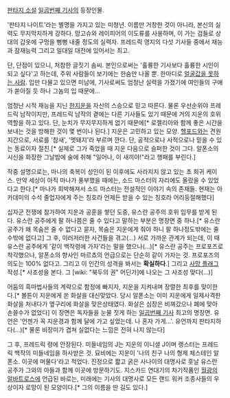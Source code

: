 [[판타지 소설]] [[일곱번째 기사]]의 등장인물.

'판타지 나이트'라는 별명을 가지고 있는 미청년. 이름만 거창한 것이 아니라, 본신의 실력도 무지막지하게 강하다. 망고슈와 레이피어의 이도류를 사용하며, 이 가는 검들로 상대의 갑옷에 구멍을 뻥뻥 내줄 정도의 실력자. 프레드릭 영지의 다섯 기사들 중에서 재능과 잠재능력 그리고 일대일 대전에 있어서는 최고.

단, 단점이 있으니, 처참한 글짓기 솜씨. 본인으로써는 '훌륭한 기사보다 훌륭한 시인이 되고 싶다'고 하는데, 주위 사람들이 보기에는 한숨만 나올 뿐. 한마디로 [[얼굴값을 못하는 사람]].  입만 다물고 있으면 미남에, 기사로써도 엄청난 실력을 가졌기에 여인들의 구애가 쏟아질 듯 하나 그놈의 입 때문에...

엄청난 시적 재능을 지닌 [[한지운]]을 자신의 스승으로 믿고 따른다. 물론 우선순위야 프레드릭 남작이지만, 프레드릭 남작의 곁에는 다른 기사들도 있기 때문에 거의 지운의 호위 역할을 하고 있다. 단, 눈치가 무지무지하게 없기 때문에[* 로젤리아와 함께 좋은 시간을 보내는 것을 방해한 것이 몇 번이나 된다.] 지운은 고민하고 있는 모양. [[헬포드]]와는 견원지간으로, 서로를 '참새', '멧돼지'라 부르며 깐다. 단, 공적으로나 사적으로나 믿을 수 있는 동료이자 절친.[* 실제로 그가 죽었을 때 지운 다음으로 슬퍼한 것이 그다. 알폰소의 시신을 화장한 그날밤에 술에 취해 "일어나, 이 새끼야!"라고 행패를 부린다.]

작중 설명으로는, 마나의 축복이 성인이 된 이후에도 사라지지 않고 있는 초 희귀 케이스. 만약 세상이 아직 마나가 풍부했을 때에는, 소드 마스터의 자리에도 올랐을 수 있었다고 한다.[* 마나가 희박해져서 소드 마스터는 전설적인 이야기 속의 존재들. 현재는 아카데미의 수석 졸업자에게 주는 칭호라 언제든 받을 수 있는 칭호라 어리둥절해했다]

십자군 전쟁에 참가하여 지운과 공훈을 쌓던 도중, 유스란 공주의 호위 임무를 받게 된다. 유스란 공주에게 팔 하나쯤은 줄 수 있다고 말하는 부분은 명장면 중 하나.[* 유스란 공주가 왜 목숨은 줄 수 없다고 묻자, 목숨은 지운에게 줘야 하니 팔 하나정도밖에는 줄 수밖에 없다고] 그 후, 이러저러한 사건들을 겪고(...) 서로 가까운 관계가 되는데, 이 때 유스란 공주에게 '같이 백작령에 가자'라는 말을 했으나(...)[* 유스란 공주는 프로포즈로 착각했으나, 알폰소의 향사인 마르쵸의 언급으로는 단순히 같이 가자는 것. 프로포즈의 의도는 100% 없다고. 그리고 이 인간의 성격을 봐서는 '''확실하다'''.] 그리고 [[사망 플래그]] 작성.[* 사조성을 본다. 그 [wiki: "북두의 권" 어딘가]에 나오는 그 사조성 맞다(...)]

어둠의 흑마법사들의 계략으로 함정에 빠지자, 지운을 지켜내며 장렬한 최후를 맞이한다.[* 볼튼이 지운에게 쏜 화살을 대신맞았다. 당시 알폰소는 이미 지운에게 일제사격한 화살을 처내다가 옆구리에 화살을 맞은상태였다. 화살은 심장은 비껴갔으나 폐에 맞아 손쓸수가 없었다] 이 장면은 독자들을 눈물 짓게 하는 [[일곱번째 기사]] 최고의 명장면. 유언은 '언젠가 꼭 지운경과 함께 달에 가고 싶었는데. 나 혼자 가게...'. 유언까지 판타지하다(...)[* 물론 비장미가 겹쳐 실없다는 느낌은 전혀 나지 않는다]

그 후, 프레드릭 령에 안장된다. 미들네임의 J는 지운의 이니셜 J이며 랭스터는 프레드릭 백작의 미들네임을 하사받은 것. 묘비에는 지운이 '나의 친구 나의 형제 체스테인 알폰소. 이곳에 머물다'라고 적었다. 진정으로 짧고 굵은 사나이의 대명사로 훗날 유스란 공주가 그와의 아들과 함께 이곳에 방문하기도. 지스카드 연대기의 차기작품인 [[월광의 알바트로스]]에 언급된 바로는, 미래에는 기사의 대명사로 모든 랜드 워커 조종사들의 우상이자 로망이 된 모양이다.[* 그의 이름을 딴 길도 있다.]
